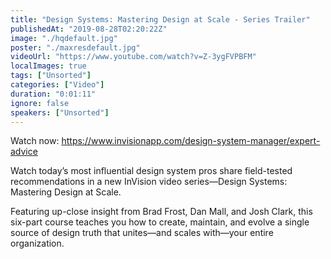 ```yaml
---
title: "Design Systems: Mastering Design at Scale - Series Trailer"
publishedAt: "2019-08-28T02:20:22Z"
image: "./hqdefault.jpg"
poster: "./maxresdefault.jpg"
videoUrl: "https://www.youtube.com/watch?v=Z-3ygFVPBFM"
localImages: true
tags: ["Unsorted"]
categories: ["Video"]
duration: "0:01:11"
ignore: false
speakers: ["Unsorted"]
---
```


Watch now: https://www.invisionapp.com/design-system-manager/expert-advice

Watch today’s most influential design system pros share field-tested recommendations in a new InVision video series—Design Systems: Mastering Design at Scale.

Featuring up-close insight from Brad Frost, Dan Mall, and Josh Clark, this six-part course teaches you how to create, maintain, and evolve a single source of design truth that unites—and scales with—your entire organization.
